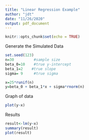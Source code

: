```yaml
---
title: "Linear Regression Example"
author: "jdt"
date: "11/26/2020"
output: pdf_document
---
```


```r
knitr::opts_chunk$set(echo = TRUE)
```
Generate the Simulated Data
```r
set.seed(123)
n=30         #sample size
beta_0=10    #true y-intercept
beta_1=2    #true slope
sigma= 9     #true sigma

x=25*runif(n)
y=beta_0 + beta_1*x + sigma*rnorm(n)
```
Graph of data
```r
plot(y~x)
```



Results
```r
result<-lm(y~x)
summary(result)
plot(result)
```